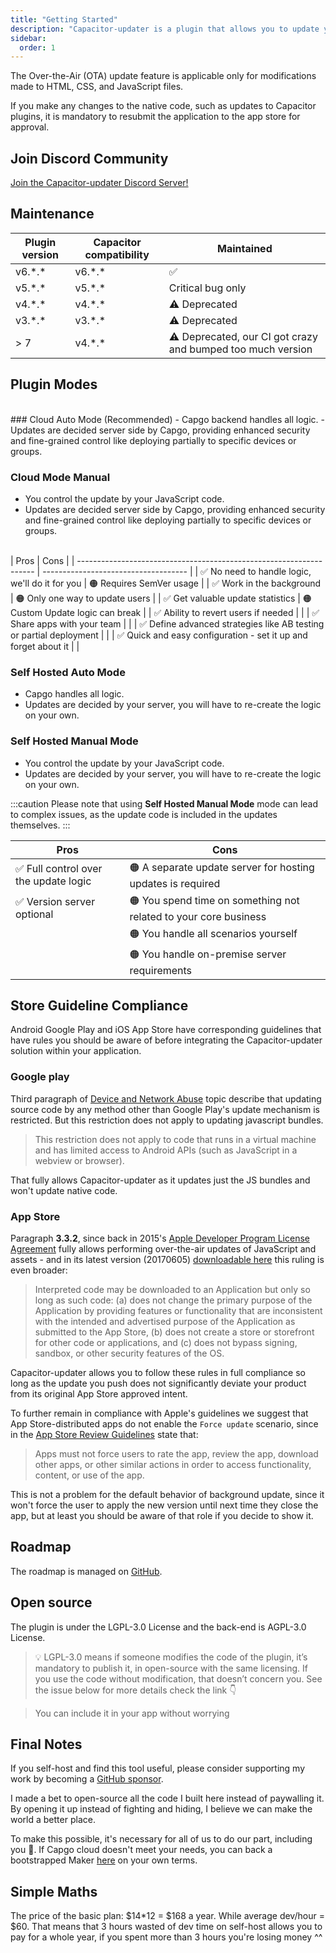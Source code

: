 ```yaml
---
title: "Getting Started"
description: "Capacitor-updater is a plugin that allows you to update your app over the air (OTA)."
sidebar:
  order: 1
---
```



<Aside type="danger">
The Over-the-Air (OTA) update feature is applicable only for modifications made to HTML, CSS, and JavaScript files.

If you make any changes to the native code, such as updates to Capacitor plugins, it is mandatory to resubmit the application to the app store for approval.
</Aside>

<LinkCard title="Fast setup" description="Install Capgo in your app in 5 mins with our onoboading CLI command" href="/docs/plugin/cloud-mode/getting-started/"/>

## Join Discord Community

[Join the Capacitor-updater Discord Server!](https://discord.com/invite/VnYRvBfgA6)



## Maintenance

| Plugin version | Capacitor compatibility | Maintained        |
| -------------- | ----------------------- | ----------------- |
| v6.\*.\*       | v6.\*.\*                | ✅                 |
| v5.\*.\*       | v5.\*.\*                | Critical bug only |
| v4.\*.\*       | v4.\*.\*                | ⚠️ Deprecated |
| v3.\*.\*       | v3.\*.\*                | ⚠️ Deprecated     |
| > 7            | v4.\*.\*                | ⚠️ Deprecated, our CI got crazy and bumped too much version     |

## Plugin Modes

<br />
### Cloud Auto Mode (Recommended)
- Capgo backend handles all logic.
- Updates are decided server side by Capgo, providing enhanced security and fine-grained control like deploying partially to specific devices or groups.

### Cloud Mode Manual
- You control the update by your JavaScript code.
- Updates are decided server side by Capgo, providing enhanced security and fine-grained control like deploying partially to specific devices or groups.
<br />
| Pros                                                                | Cons                                 |
| ------------------------------------------------------------------- | ------------------------------------ |
| ✅ No need to handle logic, we'll do it for you                     | 🟠 Requires SemVer usage             |
| ✅ Work in the background                                           | 🟠 Only one way to update users      |
| ✅ Get valuable update statistics                                   | 🟠 Custom Update logic can break     |
| ✅ Ability to revert users if needed                                |                                      |
| ✅ Share apps with your team                                        |                                      |
| ✅ Define advanced strategies like AB testing or partial deployment |                                      |
| ✅ Quick and easy configuration - set it up and forget about it     |                                      |

<LinkCard
	title="Cloud Mode"
	href="/docs/plugin/cloud-mode/getting-started/"
/>

### Self Hosted Auto Mode
- Capgo handles all logic.
- Updates are decided by your server, you will have to re-create the logic on your own.

### Self Hosted Manual Mode
- You control the update by your JavaScript code.
- Updates are decided by your server, you will have to re-create the logic on your own.

:::caution
Please note that using **Self Hosted Manual Mode** mode can lead to complex issues, as the update code is included in the updates themselves.
:::


| Pros                                  | Cons                                                             |
| ------------------------------------- | ---------------------------------------------------------------- |
| ✅ Full control over the update logic | 🟠 A separate update server for hosting updates is required       |
| ✅ Version server optional            | 🟠 You spend time on something not related to your core business  |
|                                       | 🟠 You handle all scenarios yourself                             |
|                                       | 🟠 You handle on-premise server requirements                     |

<LinkCard
	title="Manual Mode"
	href="/docs/plugin/self-hosted/manual-update/"
/>

## Store Guideline Compliance

Android Google Play and iOS App Store have corresponding guidelines that have rules you should be aware of before integrating the Capacitor-updater solution within your application.

### Google play

Third paragraph of [Device and Network Abuse](https://support.google.com/googleplay/android-developer/answer/9888379/?hl=en) topic describe that updating source code by any method other than Google Play's update mechanism is restricted. But this restriction does not apply to updating javascript bundles.
> This restriction does not apply to code that runs in a virtual machine and has limited access to Android APIs (such as JavaScript in a webview or browser).

That fully allows Capacitor-updater as it updates just the JS bundles and won't update native code.

### App Store

Paragraph **3.3.2**, since back in 2015's [Apple Developer Program License Agreement](https://developer.apple.com/programs/ios/information/) fully allows performing over-the-air updates of JavaScript and assets -  and in its latest version (20170605) [downloadable here](https://developer.apple.com/terms/) this ruling is even broader:

> Interpreted code may be downloaded to an Application but only so long as such code: (a) does not change the primary purpose of the Application by providing features or functionality that are inconsistent with the intended and advertised purpose of the Application as submitted to the App Store, (b) does not create a store or storefront for other code or applications, and (c) does not bypass signing, sandbox, or other security features of the OS.

Capacitor-updater allows you to follow these rules in full compliance so long as the update you push does not significantly deviate your product from its original App Store approved intent.

To further remain in compliance with Apple's guidelines we suggest that App Store-distributed apps do not enable the `Force update` scenario, since in the [App Store Review Guidelines](https://developer.apple.com/app-store/review/guidelines/) state that:

> Apps must not force users to rate the app, review the app, download other apps, or other similar actions in order to access functionality, content, or use of the app.

This is not a problem for the default behavior of background update, since it won't force the user to apply the new version until next time they close the app, but at least you should be aware of that role if you decide to show it.

## Roadmap

The roadmap is managed on [GitHub](https://github.com/orgs/Cap-go/projects/1/).

## Open source

The plugin is under the LGPL-3.0 License and the back-end is AGPL-3.0 License.

> 💡 LGPL-3.0 means if someone modifies the code of the plugin, it’s mandatory to publish it, in open-source with the same licensing. If you use the code without modification, that doesn’t concern you. See the issue below for more details check the link 👇

<LinkCard
	title="Licensing?"
	href="https://github.com/Cap-go/capacitor-updater/issues/7"
/>


<LinkCard
	title="Try GPTS Capgo to Get help instead of reading  the docs"
	href="https://chat.openai.com/g/g-3dMwHbF2w-capgo-doc-gpt"
/>


> You can include it in your app without worrying

## Final Notes

If you self-host and find this tool useful, please consider supporting my work by becoming a [GitHub sponsor](https://github.com/sponsors/riderx/).

I made a bet to open-source all the code I built here instead of paywalling it. By opening it up instead of fighting and hiding, I believe we can make the world a better place.

To make this possible, it's necessary for all of us to do our part, including you 🥹. If Capgo cloud doesn't meet your needs, you can back a bootstrapped Maker [here](https://github.com/sponsors/riderx/) on your own terms.

## Simple Maths

The price of the basic plan: $14*12 = $168 a year.
While average dev/hour = $60.
That means that 3 hours wasted of dev time on self-host allows you to pay for a whole year, if you spent more than 3 hours you're losing money ^^
